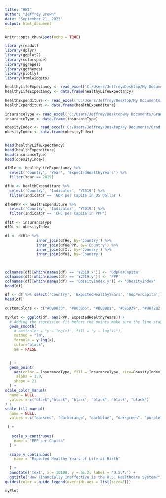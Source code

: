 ---
title: "HW1"
author: "Jeffrey Brown"
date: "September 21, 2022"
output: html_document
---

```{r setup, include=FALSE}
knitr::opts_chunk$set(echo = TRUE)
```
```{r}

library(readxl)
library(dplyr)
library(ggplot2)
library(colorspace)
library(ggrepel)
library(ggthemes)
library(plotly)
library(htmlwidgets)


```

```{r}
healthyLifeExpectancy <- read_excel('C:/Users/Jeffrey/Desktop/My Documents/Grad School/Classes/Fall 2022/Staa 566/ExpectedHealthyYearsByCountry.xlsx')	
healthyLifeExpectancy <- data.frame(healthyLifeExpectancy)

healthExpenditure <- read_excel('C:/Users/Jeffrey/Desktop/My Documents/Grad School/Classes/Fall 2022/Staa 566/HealthExpenditureByCountry.xlsx')	
healthExpenditure <- data.frame(healthExpenditure)

insuranceType <- read_excel('C:/Users/Jeffrey/Desktop/My Documents/Grad School/Classes/Fall 2022/Staa 566/InsuranceTypeByCountry.xlsx')	
insuranceType <- data.frame(insuranceType)

obesityIndex <- read_excel('C:/Users/Jeffrey/Desktop/My Documents/Grad School/Classes/Fall 2022/Staa 566/ObesityIndexByCountry.xlsx')	
obesityIndex <- data.frame(obesityIndex)


head(healthyLifeExpectancy)
head(healthExpenditure)
head(insuranceType)
head(obesityIndex)


```





```{r}

dfHle <- healthyLifeExpectancy %>% 
  select('Country', 'Year', 'ExpectedHealthyYears') %>%
  filter(Year == 2019)

dfHe <- healthExpenditure %>% 
  select('Country', 'Indicator', 'Y2019') %>%
  filter(Indicator == 'GDP per Capita in US Dollar')

dfHePPP <- healthExpenditure %>% 
  select('Country', 'Indicator', 'Y2019') %>%
  filter(Indicator == 'CHC per Capita in PPP')

dfIt <- insuranceType
dfOi <- obesityIndex

df <- dfHle %>%
              inner_join(dfHe, by='Country') %>%
              inner_join(dfHePPP, by='Country') %>%
              inner_join(dfIt, by='Country') %>%
              inner_join(dfOi, by='Country')
  


colnames(df)[which(names(df) == 'Y2019.x')] <- 'GdpPerCapita'
colnames(df)[which(names(df) == 'Y2019.y')] <- 'PPP'
colnames(df)[which(names(df) == 'ObesityIndex.y')] <- 'ObesityIndex' 
head(df)

df <- df %>% select('Country', 'ExpectedHealthyYears', 'GdpPerCapita', 'PPP', 'ObesityIndex','InsuranceType')
head(df)

```


```{r}
customColors <- c("#OB0033", "#003B36", "#BCB8B1", "#D95D39", "#0072B2")
```


```{r}
myPlot <- ggplot(df, aes(PPP, ExpectedHealthyYears)) +
  # Adding the regression fit before the points make sure the line stays behind the points.
  geom_smooth(
    # aes(color = "y ~ log(x)", fill = "y ~ log(x)"),
    method = "lm", 
    formula = y~log(x), 
    color="black", 
    se = FALSE
  

  ) +
  geom_point(
    aes(color = InsuranceType, fill = InsuranceType, size=ObesityIndex),
     alpha = 1.0, 
    shape = 21
  ) +
scale_color_manual(
  name = NULL,
  values = c("black","black", "black", "black", "black", "black")
) +
scale_fill_manual(
  name = NULL,
  values = c("darkred", "darkorange", "darkblue", "darkgreen", "purple", "black")

 ) + 
  
   scale_x_continuous(
    name = "PPP per Capita"
  ) +
 
  scale_y_continuous(
    name = "Expected Healthy Years of Life at Birth"

  ) +
  annotate('text', x = 10100, y = 65.2, label = 'U.S.A.') +
  ggtitle("How Financially Ineffective is the U.S. Healthcare System?") +
guides(color = guide_legend(override.aes = list(size=5)))

myPlot
```



